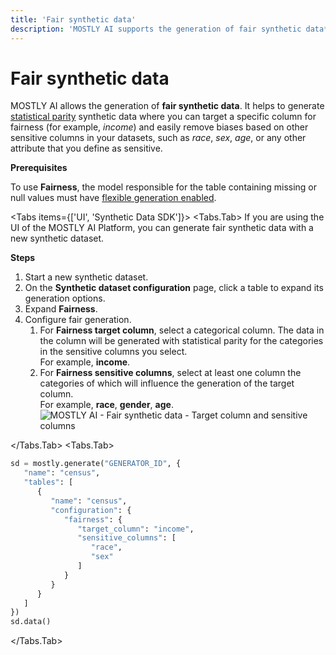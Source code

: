```yaml
---
title: 'Fair synthetic data'
description: 'MOSTLY AI supports the generation of fair synthetic data**. You can generate statistical parity synthetic data where you can target a specific table column for fairness (for example, income) and easily remove biases based on other sensitive columns in your datasets, such as race, sex, age, or any other attribute that you define as sensitive.'
---
```



# Fair synthetic data

MOSTLY AI allows the generation of **fair synthetic data**. It helps to generate [statistical parity](https://mostly.ai/synthetic-data-dictionary/statistical-parity) synthetic data where you can target a specific column for fairness (for example, _income_) and easily remove biases based on other sensitive columns in your datasets, such as _race_, _sex_, _age_, or any other attribute that you define as sensitive.

**Prerequisites**

To use **Fairness**, the model responsible for the table containing missing or null values must have [flexible generation enabled](/generators/enable-flexible-generation).

<Tabs items={['UI', 'Synthetic Data SDK']}>
<Tabs.Tab>
If you are using the UI of the MOSTLY AI Platform, you can generate fair synthetic data with a new synthetic dataset.

**Steps**

1. Start a new synthetic dataset.
2. On the **Synthetic dataset configuration** page, click a table to expand its generation options.
3. Expand **Fairness**.
4. Configure fair generation.
   1. For **Fairness target column**, select a categorical column. The data in the column will be generated with statistical parity for the categories in the sensitive columns you select.<br />
      For example, **income**.
   2. For **Fairness sensitive columns**, select at least one column the categories of which will influence the generation of the target column.<br />
      For example, **race**, **gender**, **age**.
      <Image src="/docimages/synthetic-datasets/fairness/fairness-target-column-sensitive-columns.webp" alt="MOSTLY AI - Fair synthetic data - Target column and sensitive columns" width={800} height={500} />

</Tabs.Tab>
<Tabs.Tab>

```python filename="python" {8-14} copy
sd = mostly.generate("GENERATOR_ID", {
   "name": "census",
   "tables": [
      {
         "name": "census",
         "configuration": {
            "fairness": {
               "target_column": "income",
               "sensitive_columns": [
                  "race",
                  "sex"
               ]
            }
         }
      }
   ]
})
sd.data()
```

</Tabs.Tab>
</Tabs>
